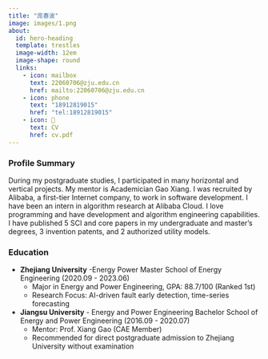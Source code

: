 ```yaml
---
title: "庞春波"
image: images/1.png
about:
  id: hero-heading
  template: trestles
  image-width: 12em
  image-shape: round
  links:
    - icon: mailbox
      text: 22060706@zju.edu.cn
      href: mailto:22060706@zju.edu.cn
    - icon: phone
      text: "18912819015"
      href: "tel:18912819015"
    - icon: 📝
      text: CV
      href: cv.pdf
---
```


::: {#hero-heading}

### Profile Summary
During my postgraduate studies, I participated in many horizontal and vertical projects. My mentor is Academician Gao Xiang. I was recruited by
Alibaba, a first-tier Internet company, to work in software development. I have been an intern in algorithm research at Alibaba Cloud. I love
programming and have development and algorithm engineering capabilities. I have published 5 SCI and core papers in my undergraduate and master's
degrees, 3 invention patents, and 2 authorized utility models.

### Education
- **Zhejiang University** -Energy Power Master School of Energy Engineering (2020.09 - 2023.06)
  - Major in Energy and Power Engineering, GPA: 88.7/100 (Ranked 1st)
  - Research Focus: AI-driven fault early detection, time-series forecasting
- **Jiangsu University** - Energy and Power Engineering Bachelor School of Energy and Power Engineering (2016.09 - 2020.07)
  - Mentor: Prof. Xiang Gao (CAE Member)
  - Recommended for direct postgraduate admission to Zhejiang University without examination
:::
